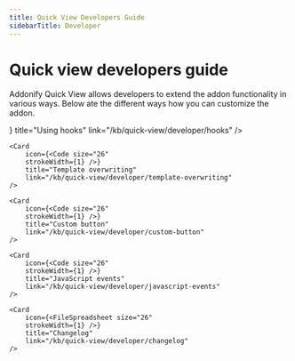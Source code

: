 ```yaml
---
title: Quick View Developers Guide
sidebarTitle: Developer
---
```




# Quick view developers guide 

Addonify Quick View allows developers to extend the addon functionality in various ways. Below ate the different ways how you can customize the addon.

<Cards>
	<Card 
		icon={<Code size="26" 
		strokeWidth={1} />} 
		title="Using hooks" 
		link="/kb/quick-view/developer/hooks" 
	/>

	<Card 
		icon={<Code size="26" 
		strokeWidth={1} />} 
		title="Template overwriting" 
		link="/kb/quick-view/developer/template-overwriting" 
	/>

	<Card 
		icon={<Code size="26" 
		strokeWidth={1} />} 
		title="Custom button" 
		link="/kb/quick-view/developer/custom-button" 
	/>

	<Card 
		icon={<Code size="26" 
		strokeWidth={1} />} 
		title="JavaScript events" 
		link="/kb/quick-view/developer/javascript-events" 
	/>

	<Card 
		icon={<FileSpreadsheet size="26" 
		strokeWidth={1} />} 
		title="Changelog" 
		link="/kb/quick-view/developer/changelog" 
	/>
</Cards>